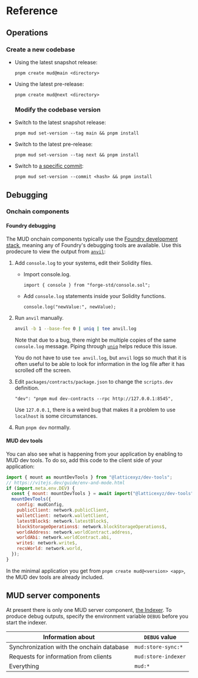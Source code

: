 # Reference

## Operations

### Create a new codebase

- Using the latest snapshot release:

  ```
  pnpm create mud@main <directory>
  ```

- Using the latest pre-release:

  ```
  pnpm create mud@next <directory>
  ```

  ### Modify the codebase version

- Switch to the latest snapshot release:

  ```
  pnpm mud set-version --tag main && pnpm install
  ```

- Switch to the latest pre-release:

  ```
  pnpm mud set-version --tag next && pnpm install
  ```

- Switch to [a specific commit](https://github.com/latticexyz/mud/commits/main):

  ```
  pnpm mud set-version --commit <hash> && pnpm install
  ```

## Debugging

### Onchain components

#### Foundry debugging

The MUD onchain components typically use the [Foundry development stack](https://book.getfoundry.sh/), meaning any of Foundry's debugging tools are available.
Use this prodecure to view the output from [`anvil`](https://book.getfoundry.sh/reference/anvil/):

1. Add `console.log` to your systems, edit their Solidity files.

   - Import console.log.

     ```solidity
     import { console } from "forge-std/console.sol";
     ```

   - Add `console.log` statements inside your Solidity functions.

     ```solidity
     console.log("newValue:", newValue);
     ```

1. Run `anvil` manually.

   ```sh
   anvil -b 1 --base-fee 0 | uniq | tee anvil.log
   ```

   Note that due to a bug, there might be multiple copies of the same `console.log` message.
   Piping through [`uniq`](https://man7.org/linux/man-pages/man1/uniq.1.html) helps reduce this issue.

   You do not have to use `tee anvil.log`, but `anvil` logs so much that it is often useful to be able to look for information in the log file after it has scrolled off the screen.

1. Edit `packages/contracts/package.json` to change the `scripts.dev` definition.

   ```
   "dev": "pnpm mud dev-contracts --rpc http://127.0.0.1:8545",
   ```

   Use `127.0.0.1`, there is a weird bug that makes it a problem to use `localhost` is some circumstances.

1. Run `pnpm dev` normally.

#### MUD dev tools

You can also see what is happening from your application by enabling to MUD dev tools.
To do so, add this code to the client side of your application:

```javascript
import { mount as mountDevTools } from "@latticexyz/dev-tools";
// https://vitejs.dev/guide/env-and-mode.html
if (import.meta.env.DEV) {
  const { mount: mountDevTools } = await import("@latticexyz/dev-tools");
  mountDevTools({
    config: mudConfig,
    publicClient: network.publicClient,
    walletClient: network.walletClient,
    latestBlock$: network.latestBlock$,
    blockStorageOperations$: network.blockStorageOperations$,
    worldAddress: network.worldContract.address,
    worldAbi: network.worldContract.abi,
    write$: network.write$,
    recsWorld: network.world,
  });
}
```

In the minimal application you get from `pnpm create mud@<version> <app>`, the MUD dev tools are already included.

## MUD server components

At present there is only one MUD server component, [the Indexer](/indexer).
To produce debug outputs, specify the environment variable `DEBUG` before you start the indexer.

| Information about                         | `DEBUG` value       |
| ----------------------------------------- | ------------------- |
| Synchronization with the onchain database | `mud:store-sync:*`  |
| Requests for information from clients     | `mud:store-indexer` |
| Everything                                | `mud:*`             |
